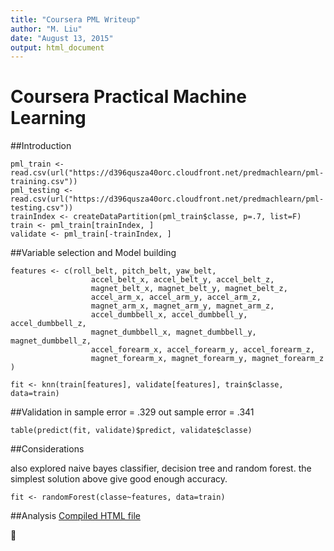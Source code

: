 ```yaml
---
title: "Coursera PML Writeup"
author: "M. Liu"
date: "August 13, 2015"
output: html_document
---
```

Coursera Practical Machine Learning 
===

##Introduction


```
pml_train <- read.csv(url("https://d396qusza40orc.cloudfront.net/predmachlearn/pml-training.csv"))
pml_testing <- read.csv(url("https://d396qusza40orc.cloudfront.net/predmachlearn/pml-testing.csv"))
trainIndex <- createDataPartition(pml_train$classe, p=.7, list=F)
train <- pml_train[trainIndex, ]
validate <- pml_train[-trainIndex, ]
```


##Variable selection and Model building

```
features <- c(roll_belt, pitch_belt, yaw_belt,
                  accel_belt_x, accel_belt_y, accel_belt_z,
                  magnet_belt_x, magnet_belt_y, magnet_belt_z,
                  accel_arm_x, accel_arm_y, accel_arm_z,
                  magnet_arm_x, magnet_arm_y, magnet_arm_z,
                  accel_dumbbell_x, accel_dumbbell_y, accel_dumbbell_z,
                  magnet_dumbbell_x, magnet_dumbbell_y, magnet_dumbbell_z,
                  accel_forearm_x, accel_forearm_y, accel_forearm_z,
                  magnet_forearm_x, magnet_forearm_y, magnet_forearm_z
)

fit <- knn(train[features], validate[features], train$classe, data=train)
```


##Validation
in sample error = .329
out sample error = .341

```
table(predict(fit, validate)$predict, validate$classe)
```

##Considerations

also explored naive bayes classifier, decision tree and random forest. the simplest solution above give good enough accuracy.

```
fit <- randomForest(classe~features, data=train)
```

##Analysis 
[Compiled HTML file][5]


🖖



[1]: http://mikexl.github.io/machine-learning/coursera-pml.html
[2]: http://groupware.les.inf.puc-rio.br/har
[3]: https://class.coursera.org/predmachlearn-031/human_grading/view/courses/975200/assessments/4/submissions/36
[4]: https://github.com/MikeXL/CourseraPML 
[5]: http://mikexl.github.io/CourseraPML/html "HTML Analysis file"

